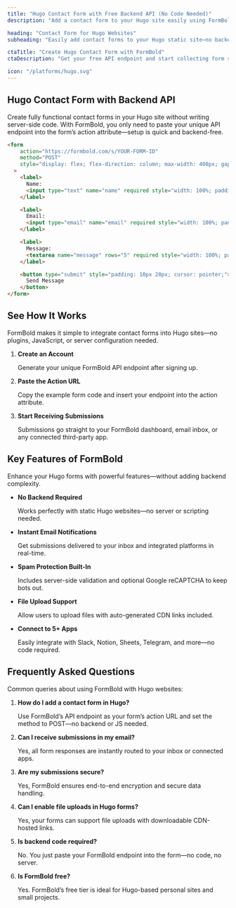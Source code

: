 ```yaml
---
title: "Hugo Contact Form with Free Backend API (No Code Needed)"
description: "Add a contact form to your Hugo site easily using FormBold’s free API. Collect form submissions instantly—example code included."

heading: "Contact Form for Hugo Websites"
subheading: "Easily add contact forms to your Hugo static site—no backend or JavaScript required. Use FormBold’s API endpoint to start collecting submissions in minutes."

ctaTitle: "Create Hugo Contact Form with FormBold"
ctaDescription: "Get your free API endpoint and start collecting form submissions in minutes—no backend required."

icon: "/platforms/hugo.svg"
---
```


## Hugo Contact Form with Backend API

Create fully functional contact forms in your Hugo site without writing server-side code. With FormBold, you only need to paste your unique API endpoint into the form’s action attribute—setup is quick and backend-free.

```html
<form
	action="https://formbold.com/s/YOUR-FORM-ID"
	method="POST"
	style="display: flex; flex-direction: column; max-width: 400px; gap: 1rem;"
  >
	<label>
	  Name:
	  <input type="text" name="name" required style="width: 100%; padding: 8px;" />
	</label>

	<label>
	  Email:
	  <input type="email" name="email" required style="width: 100%; padding: 8px;" />
	</label>

	<label>
	  Message:
	  <textarea name="message" rows="5" required style="width: 100%; padding: 8px;"></textarea>
	</label>

	<button type="submit" style="padding: 10px 20px; cursor: pointer;">
	  Send Message
	</button>
</form>
```

## See How It Works
FormBold makes it simple to integrate contact forms into Hugo sites—no plugins, JavaScript, or server configuration needed.

1. **Create an Account**

	Generate your unique FormBold API endpoint after signing up.

2. **Paste the Action URL**

	Copy the example form code and insert your endpoint into the action attribute.

3. **Start Receiving Submissions**

	Submissions go straight to your FormBold dashboard, email inbox, or any connected third-party app.

## Key Features of FormBold
Enhance your Hugo forms with powerful features—without adding backend complexity.

- **No Backend Required**

	Works perfectly with static Hugo websites—no server or scripting needed.

- **Instant Email Notifications**

	Get submissions delivered to your inbox and integrated platforms in real-time.

- **Spam Protection Built-In**

	Includes server-side validation and optional Google reCAPTCHA to keep bots out.

- **File Upload Support**

	Allow users to upload files with auto-generated CDN links included.

- **Connect to 5+ Apps**

	Easily integrate with Slack, Notion, Sheets, Telegram, and more—no code required.

## Frequently Asked Questions
Common queries about using FormBold with Hugo websites:

1. **How do I add a contact form in Hugo?**

	Use FormBold’s API endpoint as your form’s action URL and set the method to POST—no backend or JS needed.

2. **Can I receive submissions in my email?**

	Yes, all form responses are instantly routed to your inbox or connected apps.

3. **Are my submissions secure?**

	Yes, FormBold ensures end-to-end encryption and secure data handling.

4. **Can I enable file uploads in Hugo forms?**

	Yes, your forms can support file uploads with downloadable CDN-hosted links.

5. **Is backend code required?**

	No. You just paste your FormBold endpoint into the form—no code, no server.

6. **Is FormBold free?**

	Yes. FormBold’s free tier is ideal for Hugo-based personal sites and small projects.

